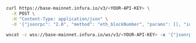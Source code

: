 
<Tabs>
  <TabItem value="cURL">

```bash
curl https://base-mainnet.infura.io/v3/<YOUR-API-KEY> \
  -X POST \
  -H "Content-Type: application/json" \
  -d '{"jsonrpc": "2.0", "method": "eth_blockNumber", "params": [], "id": 1}'
```

  </TabItem>
  <TabItem value="WSS">

```bash
wscat -c wss://base-mainnet.infura.io/ws/v3/<YOUR-API-KEY> -x '{"jsonrpc": "2.0", "method": "eth_blockNumber", "params": [], "id": 1}'
```

  </TabItem>

</Tabs>
